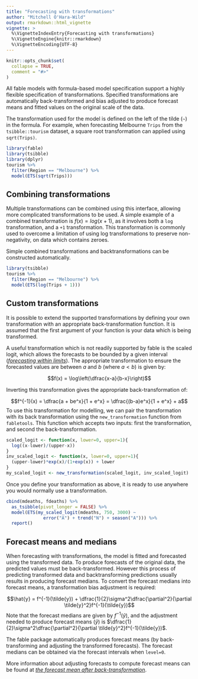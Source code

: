 ```yaml
---
title: "Forecasting with transformations"
author: "Mitchell O'Hara-Wild"
output: rmarkdown::html_vignette
vignette: >
  %\VignetteIndexEntry{Forecasting with transformations}
  %\VignetteEngine{knitr::rmarkdown}
  %\VignetteEncoding{UTF-8}
---
```


```r
knitr::opts_chunk$set(
  collapse = TRUE,
  comment = "#>"
)
```

All fable models with formula-based model specification support a highly flexible specification of transformations. Specified transformations are automatically back-transformed and bias adjusted to produce forecast means and fitted values on the original scale of the data.

The transformation used for the model is defined on the left of the tilde (`~`) in the formula. For example, when forecasting Melbourne `Trips` from the `tsibble::tourism` dataset, a square root transformation can applied using `sqrt(Trips)`.

```r
library(fable)
library(tsibble)
library(dplyr)
tourism %>%
  filter(Region == "Melbourne") %>% 
  model(ETS(sqrt(Trips)))
```

## Combining transformations
Multiple transformations can be combined using this interface, allowing more complicated transformations to be used. A simple example of a combined transformation is $f(x) = log(x+1)$, as it involves both a `log` transformation, and a `+1` transformation. This transformation is commonly used to overcome a limitation of using log transformations to preserve non-negativity, on data which contains zeroes.

Simple combined transformations and backtransformations can be constructed automatically.
```r
library(tsibble)
tourism %>%
  filter(Region == "Melbourne") %>% 
  model(ETS(log(Trips + 1)))
```


## Custom transformations
It is possible to extend the supported transformations by defining your own transformation with an appropriate back-transformation function. It is assumed that the first argument of your function is your data which is being transformed.

A useful transformation which is not readily supported by fable is the scaled logit, which allows the forecasts to be bounded by a given interval ([*forecasting within limits*](https://robjhyndman.com/hyndsight/forecasting-within-limits/)). The appropriate transformation to ensure the forecasted values are between $a$ and $b$ (where $a<b$) is given by:

$$f(x) = \log\left(\dfrac{x-a}{b-x}\right)$$

Inverting this transformation gives the appropriate back-transformation of:

$$f^{-1}(x) = \dfrac{a + be^x}{1 + e^x} = \dfrac{(b-a)e^x}{1 + e^x} + a$$ 
To use this transformation for modelling, we can pair the transformation with its back transformation using the `new_transformation` function from `fabletools`. This function which accepts two inputs: first the transformation, and second the back-transformation.
```r
scaled_logit <- function(x, lower=0, upper=1){
  log((x-lower)/(upper-x))
}
inv_scaled_logit <- function(x, lower=0, upper=1){
  (upper-lower)*exp(x)/(1+exp(x)) + lower
}
my_scaled_logit <- new_transformation(scaled_logit, inv_scaled_logit)
```

Once you define your transformation as above, it is ready to use anywhere you would normally use a transformation.
```r
cbind(mdeaths, fdeaths) %>%
  as_tsibble(pivot_longer = FALSE) %>% 
  model(ETS(my_scaled_logit(mdeaths, 750, 3000) ~
              error("A") + trend("N") + season("A"))) %>%
  report()
```

## Forecast means and medians
When forecasting with transformations, the model is fitted and forecasted using the transformed data. To produce forecasts of the original data, the predicted values must be back-transformed. However this process of predicting transformed data and backtransforming predictions usually results in producing forecast medians. To convert the forecast medians into forecast means, a transformation bias  adjustment is required:

$$\hat{y} = f^{-1}(\tilde{y}) + \dfrac{1}{2}\sigma^2\dfrac{\partial^2}{\partial \tilde{y}^2}f^{-1}(\tilde{y})$$
Note that the forecast medians are given by $f^{-1}(\tilde{y})$, and the adjustment needed to produce forecast means ($\hat{y}$) is $\dfrac{1}{2}\sigma^2\dfrac{\partial^2}{\partial \tilde{y}^2}f^{-1}(\tilde{y})$.

The fable package automatically produces forecast means (by back-transforming and adjusting the transformed forecasts). The forecast medians can be obtained via the forecast intervals when `level=0`.

More information about adjusting forecasts to compute forecast means can be found at [*the forecast mean after back-transformation*](https://robjhyndman.com/hyndsight/backtransforming/).